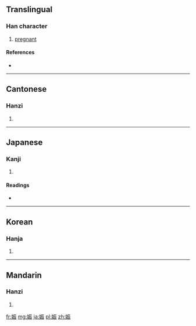 ==Translingual==

===Han character===
{{Han char|rn=38|rad=女|as=07|sn=10|four=4143<sub>2</sub>|canj=女一一女 (VMMV)|ids=⿰[[女]][[辰]]}}

# [[pregnant]]

====References====
* {{Han ref|kx=0263.010|dkj=06322|dj=0529.310|hdz=21050.090|uh=5A20|ud=23072|bh=AE57|bd=44631}}

----

==Cantonese==

===Hanzi===
{{yue-hanzi|jyut=|y=jan3, san1}}

# {{defn|lang=yue|sort=女07}}

----

==Japanese==

===Kanji===
{{ja-kanji|grade=c|rs=女07}}

# {{defn|lang=ja|sort=女07}}

====Readings====
* {{ja-readings|on=[[しん]] (shin)|kun=[[たさん]] (tasan)}}

----

==Korean==

===Hanja===
{{ko-hanja|hangeul=신|rv=sin|mr=sin}}

# {{defn|lang=ko|sort=女07}}

----

==Mandarin==

===Hanzi===
{{cmn-hanzi|pin=[[shēn]] ([[shen1]])|wg=shen<sup>1</sup>}}

# {{defn|lang=cmn|sort=女07}}

[[fr:娠]]
[[mg:娠]]
[[ja:娠]]
[[pl:娠]]
[[zh:娠]]